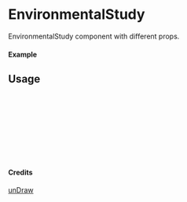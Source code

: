
<Meta of={EnvironmentalStudy} title="unDraw/EnvironmentalStudy" />

# EnvironmentalStudy

EnvironmentalStudy component with different props.

#### Example

<Canvas of={EnvironmentalStudy.Primary} />

## Usage

```ts
import { EnvironmentalStudy } from "yadl-ui";

const Example = () => {
  return (
      <EnvironmentalStudy />
  );
};

export default Example;
```

#### Credits
[unDraw](https://undraw.co/illustrations)
